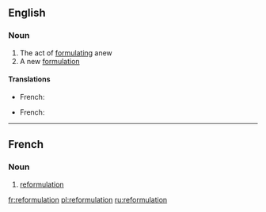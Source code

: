 ==English==

===Noun===
{{en-noun}}

# The act of [[formulating]] anew
# A new [[formulation]]

====Translations====
{{trans-top|formulating anew}}
* French: {{t+|fr|reformulation|f}}
{{trans-mid}}
{{trans-bottom}}
{{trans-top|new formulation}}
* French: {{t+|fr|reformulation|f}}
{{trans-mid}}
{{trans-bottom}}

----

==French==

===Noun===
{{fr-noun|f}}

# [[#English|reformulation]]

[[fr:reformulation]]
[[pl:reformulation]]
[[ru:reformulation]]